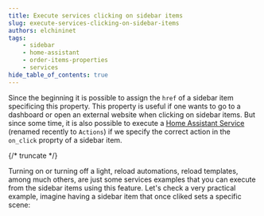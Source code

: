 ```yaml
---
title: Execute services clicking on sidebar items
slug: execute-services-clicking-on-sidebar-items
authors: elchininet
tags:
    - sidebar
    - home-assistant
    - order-items-properties
    - services
hide_table_of_contents: true
---
```


Since the beginning it is possible to assign the `href` of a sidebar item specificing this property. This property is useful if one wants to go to a dashboard or open an external website when clicking on sidebar items. But since some time, it is also possible to execute a [Home Assistant Service](https://www.home-assistant.io/docs/scripts/perform-actions) (renamed recently to `Actions`) if we specify the correct action in the `on_click` proprty of a sidebar item.

{/* truncate */}


Turning on or turning off a light, reload automations, reload templates, among much others, are just some services examples that you can execute from the sidebar items using this feature. Let's check a very practical example, imagine having a sidebar item that once cliked sets a specific scene:

<Example />